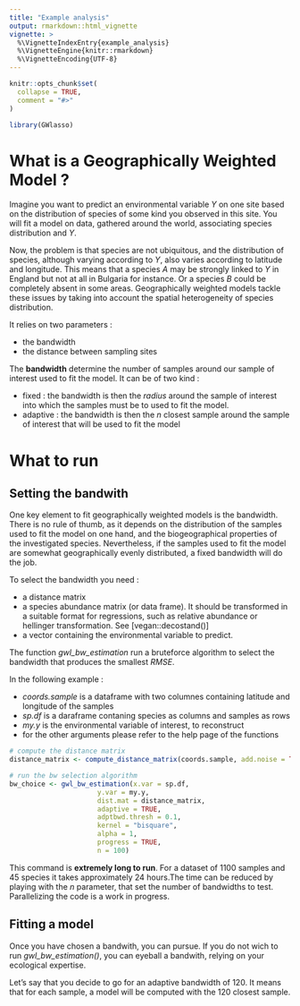 ```yaml
---
title: "Example analysis"
output: rmarkdown::html_vignette
vignette: >
  %\VignetteIndexEntry{example_analysis}
  %\VignetteEngine{knitr::rmarkdown}
  %\VignetteEncoding{UTF-8}
---
```


```r
knitr::opts_chunk$set(
  collapse = TRUE,
  comment = "#>"
)
```

```r
library(GWlasso)
```

# What is a Geographically Weighted Model ?

Imagine you want to predict an environmental variable $Y$ on one site based on the distribution of species of some kind you observed in this site. You will fit a model on data, gathered around the world, associating species distribution and $Y$.

Now, the problem is that species are not ubiquitous, and the distribution of species, although varying according to $Y$, also varies according to latitude and longitude. This means that a species $A$ may be strongly linked to $Y$ in England but not at all in Bulgaria for instance. Or a species $B$ could be completely absent in some areas. Geographically weighted models tackle these issues by taking into account the spatial heterogeneity of species distribution.

It relies on two parameters :

  - the bandwidth
  - the distance between sampling sites

The **bandwidth** determine the number of samples around our sample of interest used to fit the model. It can be of two kind :

  - fixed : the bandwidth is then the *radius* around the sample of interest into which the samples must be to used to fit the model.
  - adaptive : the bandwidth is then the $n$ closest sample around the sample of interest that will be used to fit the model


# What to run

## Setting the bandwith 

One key element to fit geographically weighted models is the bandwidth. There is no rule of thumb, as it depends on the distribution of the samples used to fit the model on one hand, and the biogeographical properties of the investigated species. Nevertheless, if the samples used to fit the model are somewhat geographically evenly distributed, a fixed bandwidth will do the job.

To select the bandwidth you need :
  
  - a distance matrix
  - a species abundance matrix (or data frame). It should be transformed in a suitable format for regressions, such as relative abundance or hellinger transformation. See [vegan::decostand()]
  - a vector containing the environmental variable to predict.
  
The function *gwl_bw_estimation* run a bruteforce algorithm to select the bandwidth that produces the smallest $RMSE$. 

In the following example :

  - *coords.sample* is a dataframe with two columnes containing latitude and longitude of the samples
  - *sp.df* is a daraframe contaning species as columns and samples as rows
  - *my.y* is the environmental variable of interest, to reconstruct
  - for the other arguments please refer to the help page of the functions

```r

# compute the distance matrix
distance_matrix <- compute_distance_matrix(coords.sample, add.noise = TRUE)

# run the bw selection algorithm
bw_choice <- gwl_bw_estimation(x.var = sp.df,
                      y.var = my.y,
                      dist.mat = distance_matrix,
                      adaptive = TRUE,
                      adptbwd.thresh = 0.1,
                      kernel = "bisquare",
                      alpha = 1,
                      progress = TRUE,
                      n = 100)

```

This command is **extremely long to run**. For a dataset of 1100 samples and 45 species it takes approximately 24 hours.The time can be reduced by playing with the $n$ parameter, that set the number of bandwidths to test. Parallelizing the code is a work in progress.

## Fitting a model

Once you have chosen a bandwith, you can pursue. If you do not wich to run *gwl_bw_estimation()*, you can eyeball a bandwith, relying on your ecological expertise.

Let's say that you decide to go for an adaptive bandwidth of 120. It means that for each sample, a model will be computed with the 120 closest sample.